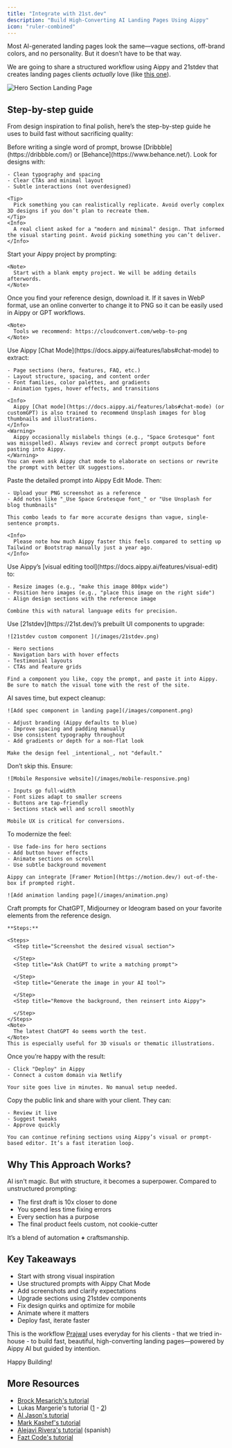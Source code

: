 ```yaml
---
title: "Integrate with 21st.dev"
description: "Build High-Converting AI Landing Pages Using Aippy"
icon: "ruler-combined"
---
```


Most AI-generated landing pages look the same—vague sections, off-brand colors, and no personality. But it doesn’t have to be that way.

We are going to share a structured workflow using Aippy and 21stdev that creates landing pages clients _actually_ love (like [this one](https://aippy.ai/projects/35d72d2e-6e25-40e5-9b0c-c0d1a7c1b727)).

![Hero Section Landing Page](/images/hero-section.png)

## Step-by-step guide

From design inspiration to final polish, here’s the step-by-step guide he uses to build fast without sacrificing quality:

<Steps>
  <Step title="Start with Design Inspiration, Not a Prompt">
    Before writing a single word of prompt, browse [Dribbble](https://dribbble.com/) or [Behance](https://www.behance.net/). Look for designs with:

    - Clean typography and spacing
    - Clear CTAs and minimal layout
    - Subtle interactions (not overdesigned)

    <Tip>
      Pick something you can realistically replicate. Avoid overly complex 3D designs if you don’t plan to recreate them.
    </Tip>
    <Info>
      A real client asked for a "modern and minimal" design. That informed the visual starting point. Avoid picking something you can’t deliver.
    </Info>
  </Step>
  <Step title="Start with a blank project">
    Start your Aippy project by prompting:

    <Note>
      Start with a blank empty project. We will be adding details afterwords.
    </Note>
  </Step>
  <Step title="Convert WebP to PNG and Prep Your Design Screenshot ">
    Once you find your reference design, download it. If it saves in WebP format, use an online converter to change it to PNG so it can be easily used in Aippy or GPT workflows.

    <Note>
      Tools we recommend: https://cloudconvert.com/webp-to-png
    </Note>
  </Step>
  <Step title="Turn Inspiration into a Detailed Prompt Using Chat Mode">
    Use Aippy [Chat Mode](https://docs.aippy.ai/features/labs#chat-mode) to extract:

    - Page sections (hero, features, FAQ, etc.)
    - Layout structure, spacing, and content order
    - Font families, color palettes, and gradients
    - Animation types, hover effects, and transitions

    <Info>
      Aippy [Chat mode](https://docs.aippy.ai/features/labs#chat-mode) (or customGPT) is also trained to recommend Unsplash images for blog thumbnails and illustrations.
    </Info>
    <Warning>
      Aippy occasionally mislabels things (e.g., "Space Grotesque" font was misspelled). Always review and correct prompt outputs before pasting into Aippy.
    </Warning>
    You can even ask Aippy chat mode to elaborate on sections or rewrite the prompt with better UX suggestions.
  </Step>
  <Step title=" Generate the First Draft with Aippy">
    Paste the detailed prompt into Aippy Edit Mode. Then:

    - Upload your PNG screenshot as a reference
    - Add notes like "_Use Space Grotesque font_" or "Use Unsplash for blog thumbnails"

    This combo leads to far more accurate designs than vague, single-sentence prompts.

    <Info>
      Please note how much Aippy faster this feels compared to setting up Tailwind or Bootstrap manually just a year ago.
    </Info>
  </Step>
  <Step title="Edit in Real Time: Visual + Text Prompts">
    Use Aippy’s [visual editing tool](https://docs.aippy.ai/features/visual-edit) to:

    - Resize images (e.g., "make this image 800px wide")
    - Position hero images (e.g., "place this image on the right side")
    - Align design sections with the reference image

    Combine this with natural language edits for precision.
  </Step>
  <Step title="Polish the Design with 21stdev Components">
    Use [21stdev](https://21st.dev/)’s prebuilt UI components to upgrade:

    ![21stdev custom component ](/images/21stdev.png)

    - Hero sections
    - Navigation bars with hover effects
    - Testimonial layouts
    - CTAs and feature grids

    Find a component you like, copy the prompt, and paste it into Aippy. Be sure to match the visual tone with the rest of the site.
  </Step>
  <Step title="Fix AI Misinterpretations">
    AI saves time, but expect cleanup:

    ![Add spec component in landing page](/images/component.png)

    - Adjust branding (Aippy defaults to blue)
    - Improve spacing and padding manually
    - Use consistent typography throughout
    - Add gradients or depth for a non-flat look

    Make the design feel _intentional_, not "default."
  </Step>
  <Step title="Optimize for Mobile (Non-Negotiable)">
    Don’t skip this. Ensure:

    ![Mobile Responsive website](/images/mobile-responsive.png)

    - Inputs go full-width
    - Font sizes adapt to smaller screens
    - Buttons are tap-friendly
    - Sections stack well and scroll smoothly

    Mobile UX is critical for conversions.
  </Step>
  <Step title="Add Light Animations and Microinteractions">
    To modernize the feel:

    - Use fade-ins for hero sections
    - Add button hover effects
    - Animate sections on scroll
    - Use subtle background movement

    Aippy can integrate [Framer Motion](https://motion.dev/) out-of-the-box if prompted right.

    ![Add animation landing page](/images/animation.png)
  </Step>
  <Step title="Generate Custom Visuals with AI (Optional)">
    Craft prompts for ChatGPT, Midjourney or Ideogram based on your favorite elements from the reference design.

    **Steps:**

    <Steps>
      <Step title="Screenshot the desired visual section">
        
      </Step>
      <Step title="Ask ChatGPT to write a matching prompt">
        
      </Step>
      <Step title="Generate the image in your AI tool">
        
      </Step>
      <Step title="Remove the background, then reinsert into Aippy">
        
      </Step>
    </Steps>
    <Note>
      The latest ChatGPT 4o seems worth the test.
    </Note>
    This is especially useful for 3D visuals or thematic illustrations.
  </Step>
  <Step title="Deploy with a Single Click">
    Once you’re happy with the result:

    - Click "Deploy" in Aippy
    - Connect a custom domain via Netlify

    Your site goes live in minutes. No manual setup needed.
  </Step>
  <Step title="Share with Clients & Iterate">
    Copy the public link and share with your client. They can:

    - Review it live
    - Suggest tweaks
    - Approve quickly

    You can continue refining sections using Aippy’s visual or prompt-based editor. It’s a fast iteration loop.
  </Step>
</Steps>

## Why This Approach Works?

AI isn't magic. But with structure, it becomes a superpower. Compared to unstructured prompting:

- The first draft is 10x closer to done
- You spend less time fixing errors
- Every section has a purpose
- The final product feels custom, not cookie-cutter

It’s a blend of automation **\+** craftsmanship.

## Key Takeaways

- Start with strong visual inspiration
- Use structured prompts with Aippy Chat Mode
- Add screenshots and clarify expectations
- Upgrade sections using 21stdev components
- Fix design quirks and optimize for mobile
- Animate where it matters
- Deploy fast, iterate faster

This is the workflow [Prajwal](https://x.com/PrajwalTomar_/status/1902371273147064772) uses everyday for his clients - that we tried in-house - to build fast, beautiful, high-converting landing pages—powered by Aippy AI but guided by intention.

Happy Building\!

## More Resources

- [Brock Mesarich's tutorial](https://www.youtube.com/watch?v=v48gJFQvE1Y&pp=ygUPbG92YWJsZSAyMXN0ZGV2)
- Lukas Margerie's tutorial ([1](https://www.youtube.com/watch?v=-GiBI0leMHU&t=30s&pp=ygUPbG92YWJsZSAyMXN0ZGV2) - [2](https://www.youtube.com/watch?v=uqdFobvoRQQ&pp=ygUPbG92YWJsZSAyMXN0ZGV20gcJCb0Ag7Wk3p_U))
- [AI Jason's tutorial](https://www.youtube.com/watch?v=8MPElOdNjtk&pp=ygUPbG92YWJsZSAyMXN0ZGV2)
- [Mark Kashef's tutorial](https://www.youtube.com/watch?v=Zv7N0SxfpRM&t=269s&pp=ygUPbG92YWJsZSAyMXN0ZGV2)
- [Alejavi Rivera's tutorial](https://www.youtube.com/watch?v=mMBp0uGZOWw&pp=ygUPbG92YWJsZSAyMXN0ZGV2) (spanish)
- [Fazt Code's tutorial](https://www.youtube.com/watch?v=RGZeP1_oMoY&pp=ygUPbG92YWJsZSAyMXN0ZGV2)